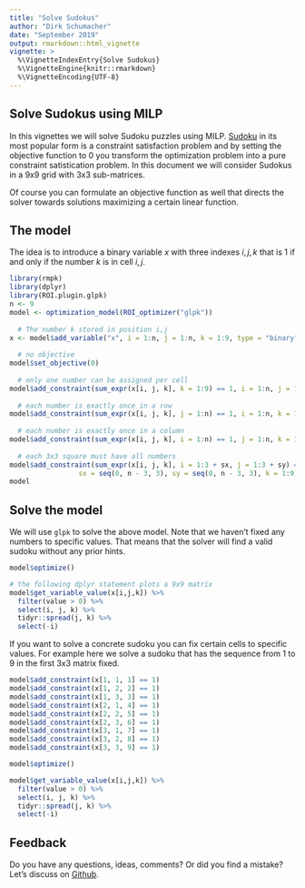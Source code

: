 ```yaml
---
title: "Solve Sudokus"
author: "Dirk Schumacher"
date: "September 2019"
output: rmarkdown::html_vignette
vignette: >
  %\VignetteIndexEntry{Solve Sudokus}
  %\VignetteEngine{knitr::rmarkdown}
  %\VignetteEncoding{UTF-8}
---
```



## Solve Sudokus using MILP

In this vignettes we will solve Sudoku puzzles using MILP. [Sudoku](https://en.wikipedia.org/wiki/Sudoku) in its most popular form is a constraint satisfaction problem and by setting the objective function to $0$ you transform the optimization problem into a pure constraint satistication problem. In this document we will consider Sudokus in a 9x9 grid with 3x3 sub-matrices.

Of course you can formulate an objective function as well that directs the solver towards solutions maximizing a certain linear function.

## The model

The idea is to introduce a binary variable $x$ with three indexes $i, j, k$ that is $1$ if and only if the number $k$ is in cell $i, j$.

```r
library(rmpk)
library(dplyr)
library(ROI.plugin.glpk)
n <- 9
model <- optimization_model(ROI_optimizer("glpk"))
  
  # The number k stored in position i,j
x <- model$add_variable("x", i = 1:n, j = 1:n, k = 1:9, type = "binary")
  
  # no objective
model$set_objective(0)
  
  # only one number can be assigned per cell
model$add_constraint(sum_expr(x[i, j, k], k = 1:9) == 1, i = 1:n, j = 1:n)
  
  # each number is exactly once in a row
model$add_constraint(sum_expr(x[i, j, k], j = 1:n) == 1, i = 1:n, k = 1:9)
  
  # each number is exactly once in a column
model$add_constraint(sum_expr(x[i, j, k], i = 1:n) == 1, j = 1:n, k = 1:9)
  
  # each 3x3 square must have all numbers
model$add_constraint(sum_expr(x[i, j, k], i = 1:3 + sx, j = 1:3 + sy) == 1, 
                 sx = seq(0, n - 3, 3), sy = seq(0, n - 3, 3), k = 1:9)
model
```

## Solve the model

We will use `glpk` to solve the above model. Note that we haven't fixed any numbers to specific values. That means that the solver will find a valid sudoku without any prior hints.

```r
model$optimize()

# the following dplyr statement plots a 9x9 matrix
model$get_variable_value(x[i,j,k]) %>%
  filter(value > 0) %>%  
  select(i, j, k) %>% 
  tidyr::spread(j, k) %>% 
  select(-i)
```

If you want to solve a concrete sudoku you can fix certain cells to specific values. For example here we solve a sudoku that has the sequence from 1 to 9 in the first 3x3 matrix fixed.


```r
model$add_constraint(x[1, 1, 1] == 1)
model$add_constraint(x[1, 2, 2] == 1)
model$add_constraint(x[1, 3, 3] == 1)
model$add_constraint(x[2, 1, 4] == 1)
model$add_constraint(x[2, 2, 5] == 1)
model$add_constraint(x[2, 3, 6] == 1)
model$add_constraint(x[3, 1, 7] == 1)
model$add_constraint(x[3, 2, 8] == 1)
model$add_constraint(x[3, 3, 9] == 1)

model$optimize()

model$get_variable_value(x[i,j,k]) %>%
  filter(value > 0) %>%  
  select(i, j, k) %>% 
  tidyr::spread(j, k) %>% 
  select(-i) 
```

## Feedback

Do you have any questions, ideas, comments? Or did you find a mistake? Let's discuss on [Github](https://github.com/dirkschumacher/rmpk/issues).
